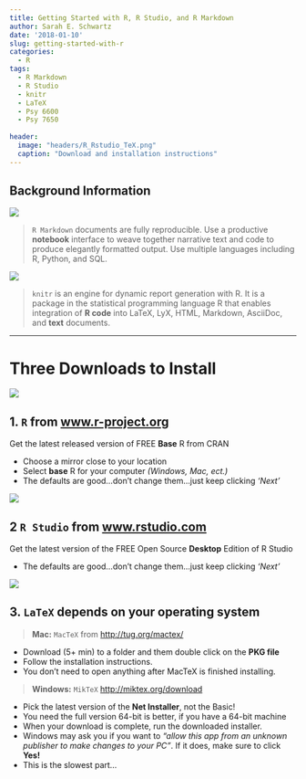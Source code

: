 ```yaml
---
title: Getting Started with R, R Studio, and R Markdown
author: Sarah E. Schwartz
date: '2018-01-10'
slug: getting-started-with-r
categories:
  - R
tags:
  - R Markdown
  - R Studio
  - knitr
  - LaTeX
  - Psy 6600
  - Psy 7650
  
header:
  image: "headers/R_Rstudio_TeX.png"
  caption: "Download and installation instructions"
---
```



## Background Information



![](/img/hex/rmarkdown-200x232.png)

 
> `R Markdown` documents are fully reproducible. Use a productive **notebook** interface to weave together narrative text and code to produce elegantly formatted output. Use multiple languages including R, Python, and SQL.


![](/img/hex/knitr-200x232.png)


> `knitr` is an engine for dynamic report generation with R. It is a package in the statistical programming language R that enables integration of **R code** into LaTeX, LyX, HTML, Markdown, AsciiDoc, and **text** documents.


-------------------------------

# Three Downloads to Install

![](/img/Rlogo.png)

## 1. `R` from [www.r-project.org](www.r-project.org)

Get the latest released version of FREE **Base** R from CRAN 

* Choose a mirror close to your location
* Select **base** R for your computer *(Windows, Mac, ect.)*
* The defaults are good...don't change them...just keep clicking *'Next'*



![](/img/RStudio-Logo-Blue-Gray-125.png)

## 2 `R Studio` from [www.rstudio.com](www.rstudio.com)

Get the latest version of the FREE Open Source **Desktop** Edition of R Studio

* The defaults are good...don't change them...just keep clicking *'Next'*



![](/img/latex-project-logo.svg)

## 3. `LaTeX` depends on your operating system


> **Mac:** `MacTeX` from [http://tug.org/mactex/](http://tug.org/mactex/) 

* Download (5+ min) to a folder and them double click on the **PKG file**
* Follow the installation instructions.
* You don't need to open anything after MacTeX is finished installing.  
    
     
    
> **Windows:** `MikTeX` [http://miktex.org/download](http://miktex.org/download)

* Pick the latest version of the **Net Installer**, not the Basic! 
* You need the full version 64-bit is better, if you have a 64-bit machine
* When your download is complete, run the downloaded installer. 
* Windows may ask you if you want to *“allow this app from an unknown publisher to make changes to your PC”*. If it does, make sure to click **Yes!**
* This is the slowest part...

    
    
    

